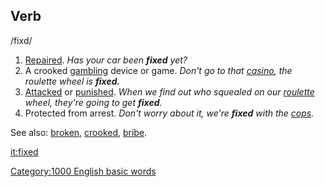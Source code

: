 ==Verb==
/fixd/

#[[Repair]]ed. ''Has your car been '''fixed''' yet?''
#A crooked [[gambling]] device or game.  ''Don't go to that [[casino]], the roulette wheel is '''fixed.'''''
#[[Attack]]ed or [[punish]]ed.  ''When we find out who squealed on our [[roulette]] wheel, they're going to get '''fixed'''.''
#Protected from arrest.  ''Don't worry about it, we're '''fixed''' with the [[cop]]s.''

See also: [[broken]], [[crooked]], [[bribe]].

[[it:fixed]]
[[Category:1000 English basic words]]